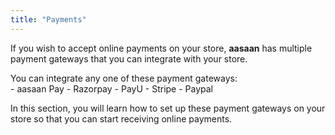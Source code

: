 ```yaml
---
title: "Payments"
---
```


If you wish to accept online payments on your store, **aasaan** has multiple payment gateways that you can integrate with your store.

You can integrate any one of these payment gateways:   
    - aasaan Pay
    - Razorpay
    - PayU
    - Stripe
    - Paypal

In this section, you will learn how to set up these payment gateways on your store so that you can start receiving online payments.
